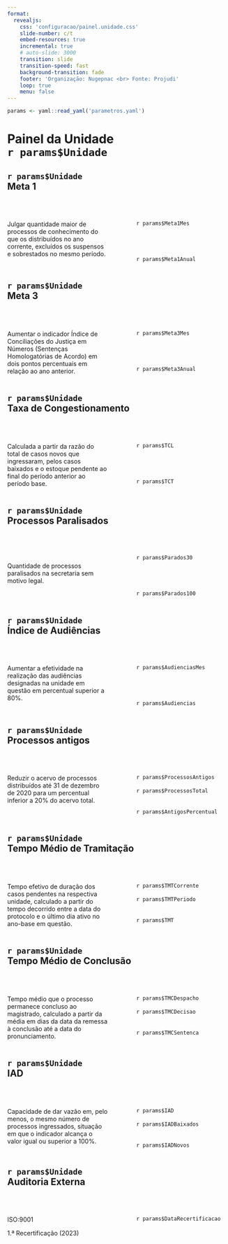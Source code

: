 ```yaml
---
format: 
  revealjs:
    css: 'configuracao/painel.unidade.css'
    slide-number: c/t
    embed-resources: true
    incremental: true
    # auto-slide: 3000
    transition: slide
    transition-speed: fast
    background-transition: fade
    footer: 'Organização: Nugepnac <br> Fonte: Projudi'
    loop: true
    menu: false
---
```


```r
params <- yaml::read_yaml('parametros.yaml')
```


# Painel da Unidade <br> `r params$Unidade` {background-image='imagens/0.painel.unidade.png' background-opacity='.3'}


## {background-image='imagens/1.identidade.institucional.png'}


## {background-image='imagens/2.politica.qualidade.png'}


## {background-image='imagens/3.objetivos.qualidade.png'}

## `r params$Unidade` <br> Meta 1 {background-image='imagens/5.modelo2.png'}

:::: {.columns}

::: {.column width="50%" }
\
\
Julgar quantidade maior de processos de conhecimento do que os distribuídos no ano corrente, excluídos os suspensos e sobrestados no mesmo período.
:::

::: {.column width="5%"}

:::


::: {.column width="45%"}
\
\
`r params$Meta1Mes`
\
\
\
\
\
`r params$Meta1Anual`

:::

::::


## `r params$Unidade` <br> Meta 3 {background-image='imagens/5.modelo2.png'}

:::: {.columns}

::: {.column width="50%" }
\
\
Aumentar o indicador Índice de Conciliações do Justiça em Números (Sentenças Homologatórias de Acordo) em dois pontos percentuais em relação ao ano anterior.
:::

::: {.column width="5%"}

:::


::: {.column width="45%"}
\
\
`r params$Meta3Mes`
\
\
\
\
\
`r params$Meta3Anual`

:::

::::


## `r params$Unidade` <br> Taxa de Congestionamento {background-image='imagens/5.modelo2.png'}

:::: {.columns}

::: {.column width="50%" }
\
\
Calculada a partir da razão do total de casos novos que ingressaram, pelos casos baixados e o estoque pendente ao final do período anterior ao período base.
:::

::: {.column width="5%"}

:::


::: {.column width="45%"}
\
\
`r params$TCL`
\
\
\
\
\
`r params$TCT`

:::

::::


## `r params$Unidade` <br> Processos Paralisados {background-image='imagens/5.modelo2.png'}

:::: {.columns}

::: {.column width="50%" }
\
\
\
Quantidade de processos paralisados na secretaria sem motivo legal.
:::

::: {.column width="5%"}

:::


::: {.column width="45%"}
\
\
`r params$Parados30`
\
\
\
\
\
`r params$Parados100`

:::

::::


## `r params$Unidade` <br> Índice de Audiências {background-image='imagens/5.modelo2.png'}

:::: {.columns}

::: {.column width="50%" }
\
\
Aumentar a efetividade na realização das audiências designadas na unidade em questão em percentual superior a 80%.
:::

::: {.column width="5%"}

:::


::: {.column width="45%"}
\
\
`r params$AudienciasMes`
\
\
\
\
\
`r params$Audiencias`

:::

::::


## `r params$Unidade` <br> Processos antigos {background-image='imagens/6.modelo3.png'}

:::: {.columns}

::: {.column width="50%" }
\
\
Reduzir o acervo de processos distribuídos até 31 de dezembro de 2020 para um percentual inferior a 20% do acervo total.
:::

::: {.column width="5%"}

:::


::: {.column width="45%"}
\
\
`r params$ProcessosAntigos`
\
\
`r params$ProcessosTotal`
\
\
\
`r params$AntigosPercentual`
:::

::::


## `r params$Unidade` <br> Tempo Médio de Tramitação {background-image='imagens/6.modelo3.png'}

:::: {.columns}

::: {.column width="50%" }
\
\
Tempo efetivo de duração dos casos pendentes na respectiva unidade, calculado a partir do tempo decorrido entre a data do protocolo e o último dia ativo no ano-base em questão.
:::

::: {.column width="5%"}

:::


::: {.column width="45%"}
\
\
`r params$TMTCorrente`
\
\
`r params$TMTPeriodo`
\
\
\
`r params$TMT`
:::

::::


## `r params$Unidade` <br> Tempo Médio de Conclusão {background-image='imagens/6.modelo3.png'}

:::: {.columns}

::: {.column width="50%" }
\
\
Tempo médio que o processo permanece concluso ao magistrado, calculado a partir da média em dias da data da remessa à conclusão até a data do pronunciamento.
:::

::: {.column width="5%"}

:::


::: {.column width="45%"}
\
\
`r params$TMCDespacho`
\
\
`r params$TMCDecisao`
\
\
\
`r params$TMCSentenca`
:::

::::


## `r params$Unidade` <br> IAD {background-image='imagens/6.modelo3.png'}

:::: {.columns}

::: {.column width="50%" }
\
\
Capacidade de dar vazão em, pelo menos, o mesmo número de processos ingressados, situação em que o indicador alcança o valor igual ou superior a 100%.
:::

::: {.column width="5%"}

:::


::: {.column width="45%"}
\
\
`r params$IAD`
\
\
`r params$IADBaixados`
\
\
\
`r params$IADNovos`
:::

::::


## `r params$Unidade` <br> Auditoria Externa {background-image='imagens/4.modelo1.png'}

:::: {.columns}

::: {.column width="50%" }
\
\
ISO:9001

1.ª Recertificação (2023)

:::

::: {.column width="5%"}

:::


::: {.column width="45%"}
\
\
`r params$DataRecertificacao`

:::

::::


